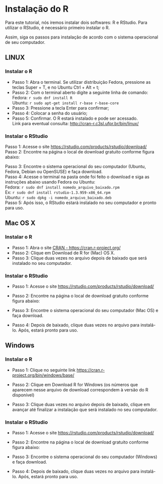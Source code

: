 # Instalação do R

         
Para este tutorial, nós iremos instalar dois softwares: R e RStudio. Para utilizar o RStudio, é necessário primeiro instalar o R.  
  
Assim, siga os passos para instalação de acordo com o sistema operacional de seu computador.   

## LINUX

### Instalar o R
- Passo 1: Abra o terminal. Se utilizar distribuição Fedora, pressione as teclas Super + T, e no Ubuntu Ctrl + Alt + t;  
- Passo 2: Com o terminal aberto digite a seguinte linha de comando:  
Fedora: `r sudo dnf install R`  
Ubuntu: `r sudo apt-get install r-base r-base-core`   
- Passo 3: Pressione a tecla Enter para confirmar;     
- Passo 4: Colocar a senha do usuário;   
- Passo 5: Confirmar. O R estará instalado e pode ser acessado.    
Link para eventual consulta: [http://cran-r.c3sl.ufpr.br/bin/linux/](http://cran-r.c3sl.ufpr.br/bin/linux/)

### Instalar o RStudio
Passo 1: Acesse o site [https://rstudio.com/products/rstudio/download/](https://rstudio.com/products/rstudio/download/)  
Passo 2: Encontre na página o local de download gratuito conforme figura abaixo:  
  

Passo 3: Encontre o sistema operacional do seu computador (Ubuntu, Fedora, Debian ou OpenSUSE) e faça download.  
Passo 4: Acesse o terminal na pasta onde foi feito o download e siga as instruções abaixo usando Fedora ou Ubuntu:  
Fedora: `r sudo dnf install nomedo_arquivo_baixado.rpm`  
Ex: `r sudo dnf install rstudio-1.3.959-x86_64.rpm`  
Ubuntu: `r sudo dpkg -i nomedo_arquivo_baixado.deb`  
Passo 5: Após isso, o RStudio estará instalado no seu computador e pronto para uso.  

## Mac OS X

### Instalar o R
- Passo 1: Abra o site [CRAN - https://cran.r-project.org/](https://cran.r-project.org/)    
- Passo 2: Clique em Download de R for (Mac) OS X.   
- Passo 3: Clique duas vezes no arquivo depois de baixado que será instalado no seu computador.   



### Instalar o RStudio
* Passo 1: Acesse o site [https://rstudio.com/products/rstudio/download/](https://rstudio.com/products/rstudio/download/)    
* Passo 2: Encontre na página o local de download gratuito conforme figura abaixo:  
  


* Passo 3: Encontre o sistema operacional do seu computador (Mac OS) e faça download.  
* Passo 4: Depois de baixado, clique duas vezes no arquivo para instalá-lo. Após, estará pronto para uso.  





## Windows  
### Instalar o R

* Passo 1: Clique no seguinte link [https://cran.r-project.org/bin/windows/base/]( https://cran.r-project.org/bin/windows/base/)   
* Passo 2: Clique em Download R for Windows (os números que aparecem nesse arquivo de download correspondem à versão do R disponível)   
  

* Passo 3: Clique duas vezes no arquivo depois de baixado, clique em avançar até finalizar a instalação que será instalado no seu computador.   

### Instalar o RStudio
* Passo 1: Acesse o site [https://rstudio.com/products/rstudio/download/](https://rstudio.com/products/rstudio/download/)  
* Passo 2: Encontre na página o local de download gratuito conforme figura abaixo:   

  

* Passo 3: Encontre o sistema operacional do seu computador (Windows) e faça download.  
* Passo 4: Depois de baixado, clique duas vezes no arquivo para instalá-lo. Após, estará pronto para uso.
